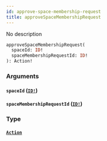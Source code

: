 ```yaml
---
id: approve-space-membership-request
title: approveSpaceMembershipRequest
---
```


No description

```graphql
approveSpaceMembershipRequest(
  spaceId: ID!
  spaceMembershipRequestId: ID!
): Action!

```

### Arguments

#### `spaceId` ([`ID!`](/docs/graphql/scalars/id))

#### `spaceMembershipRequestId` ([`ID!`](/docs/graphql/scalars/id))

### Type

#### [`Action`](/docs/graphql/objects/action)
